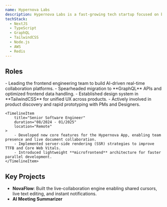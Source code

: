 ```yaml
---
name: Hypernova Labs
description: Hypernova Labs is a fast-growing tech startup focused on building next-generation collaboration tools powered by AI and real-time data. Their mission is to redefine the way remote teams communicate and build products together.
techStack:
  - NextJS
  - TypeScript
  - GraphQL
  - TailwindCSS
  - Node.js
  - AWS
  - Redis
---
```



## Roles

<Timeline>
    <TimelineItem
        title="Lead Frontend Engineer"
        duration="02/2025 - Present"
        location="Remote / Hybrid (NYC)"
    >
        - Leading the frontend engineering team to build AI-driven real-time collaboration platforms.
        - Spearheaded migration to **GraphQL** APIs and optimized frontend data handling.
        - Established design system in **TailwindCSS** for unified UX across products.
        - Actively involved in product discovery and rapid prototyping with PMs and Designers.
    </TimelineItem>

    <TimelineItem
        title="Senior Software Engineer"
        duration="08/2024 - 01/2025"
        location="Remote"
    >
        - Developed new core features for the Hypernova App, enabling team presence and live document collaboration.
        - Implemented server-side rendering (SSR) strategies to improve TTFB and Core Web Vitals.
        - Introduced lightweight **microfrontend** architecture for faster parallel development.
    </TimelineItem>

</Timeline>

## Key Projects

- **NovaFlow**: Built the live-collaboration engine enabling shared cursors, live text editing, and instant notifications.
- **AI Meeting Summarizer**
